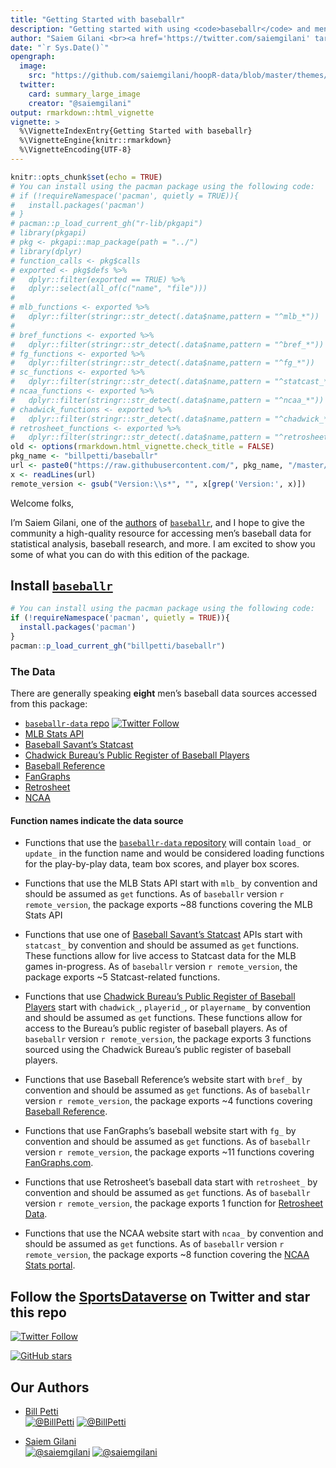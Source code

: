 ```yaml
---
title: "Getting Started with baseballr"
description: "Getting started with using <code>baseballr</code> and men's baseball data."
author: "Saiem Gilani <br><a href='https://twitter.com/saiemgilani' target='blank'><img src='https://img.shields.io/twitter/follow/saiemgilani?color=blue&amp;label=%40saiemgilani&amp;logo=twitter&amp;style=for-the-badge' alt='@saiemgilani'/></a> <a href='https://github.com/saiemgilani' target='blank'><img src='https://img.shields.io/github/followers/saiemgilani?color=eee&amp;logo=Github&amp;style=for-the-badge' alt='@saiemgilani'/></a>"
date: "`r Sys.Date()`"
opengraph:
  image: 
    src: "https://github.com/saiemgilani/hoopR-data/blob/master/themes/hoopR_gh.png?raw=true"
  twitter:
    card: summary_large_image
    creator: "@saiemgilani"
output: rmarkdown::html_vignette
vignette: >
  %\VignetteIndexEntry{Getting Started with baseballr}
  %\VignetteEngine{knitr::rmarkdown}
  %\VignetteEncoding{UTF-8}
---
```


```r
knitr::opts_chunk$set(echo = TRUE)
# You can install using the pacman package using the following code:
# if (!requireNamespace('pacman', quietly = TRUE)){
#   install.packages('pacman')
# }
# pacman::p_load_current_gh("r-lib/pkgapi")
# library(pkgapi)
# pkg <- pkgapi::map_package(path = "../")
# library(dplyr)
# function_calls <- pkg$calls
# exported <- pkg$defs %>% 
#   dplyr::filter(exported == TRUE) %>% 
#   dplyr::select(all_of(c("name", "file"))) 
# 
# mlb_functions <- exported %>% 
#   dplyr::filter(stringr::str_detect(.data$name,pattern = "^mlb_*"))
# 
# bref_functions <- exported %>% 
#   dplyr::filter(stringr::str_detect(.data$name,pattern = "^bref_*"))
# fg_functions <- exported %>% 
#   dplyr::filter(stringr::str_detect(.data$name,pattern = "^fg_*"))
# sc_functions <- exported %>% 
#   dplyr::filter(stringr::str_detect(.data$name,pattern = "^statcast_*"))
# ncaa_functions <- exported %>% 
#   dplyr::filter(stringr::str_detect(.data$name,pattern = "^ncaa_*"))
# chadwick_functions <- exported %>% 
#   dplyr::filter(stringr::str_detect(.data$name,pattern = "^chadwick_*|^playerid_*|^playername_*"))
# retrosheet_functions <- exported %>% 
#   dplyr::filter(stringr::str_detect(.data$name,pattern = "^retrosheet_*"))
old <- options(rmarkdown.html_vignette.check_title = FALSE)
pkg_name <- "billpetti/baseballr"
url <- paste0("https://raw.githubusercontent.com/", pkg_name, "/master/DESCRIPTION")
x <- readLines(url)
remote_version <- gsub("Version:\\s*", "", x[grep('Version:', x)])
```

Welcome folks,

I'm Saiem Gilani, one of the [authors](https://billpetti.github.io/baseballr/authors.html "Authors and contributors to baseballr") of [`baseballr`](https://billpetti.github.io/baseballr/), and I hope to give the community a high-quality resource for accessing men's baseball data for statistical analysis, baseball research, and more. I am excited to show you some of what you can do with this edition of the package.

## **Install** [**`baseballr`**](https://billpetti.github.io/baseballr/)
```r
# You can install using the pacman package using the following code:
if (!requireNamespace('pacman', quietly = TRUE)){
  install.packages('pacman')
}
pacman::p_load_current_gh("billpetti/baseballr")
```

### **The Data**

There are generally speaking **eight** men's baseball data sources accessed from this package:

-   [`baseballr-data` repo](https://github.com/saiemgilani/baseballr-data) [![Twitter Follow](https://img.shields.io/twitter/follow/sportsdataverse?color=blue&label=%40sportsdataverse&logo=twitter&style=for-the-badge)](https://twitter.com/sportsdataverse)
-   [MLB Stats API](https://www.mlb.com/)
-   [Baseball Savant's Statcast](https://baseballsavant.mlb.com/)
-   [Chadwick Bureau's Public Register of Baseball Players](https://github.com/chadwickbureau/register/)
-   [Baseball Reference](https://www.baseball-reference.com/)
-   [FanGraphs](https://www.fangraphs.com/)
-   [Retrosheet](https://www.retrosheet.org/)
-   [NCAA](https://stats.ncaa.org/)

#### **Function names indicate the data source**

-   Functions that use the [`baseballr-data` repository](https://github.com/saiemgilani/baseballr-data) will contain `load_` or `update_` in the function name and would be considered loading functions for the play-by-play data, team box scores, and player box scores.

-   Functions that use the MLB Stats API start with `mlb_` by convention and should be assumed as `get` functions. As of `baseballr` version `r remote_version`, the package exports ~88 functions covering the MLB Stats API

-   Functions that use one of [Baseball Savant's Statcast](https://baseballsavant.mlb.com/) APIs start with `statcast_` by convention and should be assumed as `get` functions. These functions allow for live access to Statcast data for the MLB games in-progress. As of `baseballr` version `r remote_version`, the package exports ~5 Statcast-related functions.

-   Functions that use [Chadwick Bureau's Public Register of Baseball Players](https://github.com/chadwickbureau/register/) start with `chadwick_`, `playerid_`, or `playername_` by convention and should be assumed as `get` functions. These functions allow for access to the Bureau's public register of baseball players. As of `baseballr` version `r remote_version`, the package exports 3 functions sourced using the Chadwick Bureau's public register of baseball players.

-   Functions that use Baseball Reference's website start with `bref_` by convention and should be assumed as `get` functions. As of `baseballr` version `r remote_version`, the package exports ~4 functions covering [Baseball Reference](https://www.baseball-reference.com/).

-   Functions that use FanGraphs's baseball website start with `fg_` by convention and should be assumed as `get` functions. As of `baseballr` version `r remote_version`, the package exports ~11 functions covering [FanGraphs.com](https://www.fangraphs.com/).

-   Functions that use Retrosheet's baseball data start with `retrosheet_` by convention and should be assumed as `get` functions. As of `baseballr` version `r remote_version`, the package exports 1 function for [Retrosheet Data](https://www.retrosheet.org/).

-   Functions that use the NCAA website start with `ncaa_` by convention and should be assumed as `get` functions. As of `baseballr` version `r remote_version`, the package exports ~8 function covering the [NCAA Stats portal](https://stats.ncaa.org/).

## Follow the [SportsDataverse](https://twitter.com/SportsDataverse) on Twitter and star this repo

[![Twitter Follow](https://img.shields.io/twitter/follow/SportsDataverse?color=blue&label=%40SportsDataverse&logo=twitter&style=for-the-badge)](https://twitter.com/SportsDataverse) 

[![GitHub stars](https://img.shields.io/github/stars/billpetti/baseballr.svg?color=eee&logo=github&style=for-the-badge&label=Star%20baseballr&maxAge=2592000)](https://github.com/billpetti/baseballr/stargazers/)

## **Our Authors**

-   [Bill Petti](https://twitter.com/BillPetti)       
<a href="https://twitter.com/BillPetti" target="blank"><img src="https://img.shields.io/twitter/follow/BillPetti?color=blue&label=%40BillPetti&logo=twitter&style=for-the-badge" alt="@BillPetti" /></a>
<a href="https://github.com/BillPetti" target="blank"><img src="https://img.shields.io/github/followers/BillPetti?color=eee&logo=Github&style=for-the-badge" alt="@BillPetti" /></a>

-   [Saiem Gilani](https://twitter.com/saiemgilani)       
<a href="https://twitter.com/saiemgilani" target="blank"><img src="https://img.shields.io/twitter/follow/saiemgilani?color=blue&label=%40saiemgilani&logo=twitter&style=for-the-badge" alt="@saiemgilani" /></a>
<a href="https://github.com/saiemgilani" target="blank"><img src="https://img.shields.io/github/followers/saiemgilani?color=eee&logo=Github&style=for-the-badge" alt="@saiemgilani" /></a>
